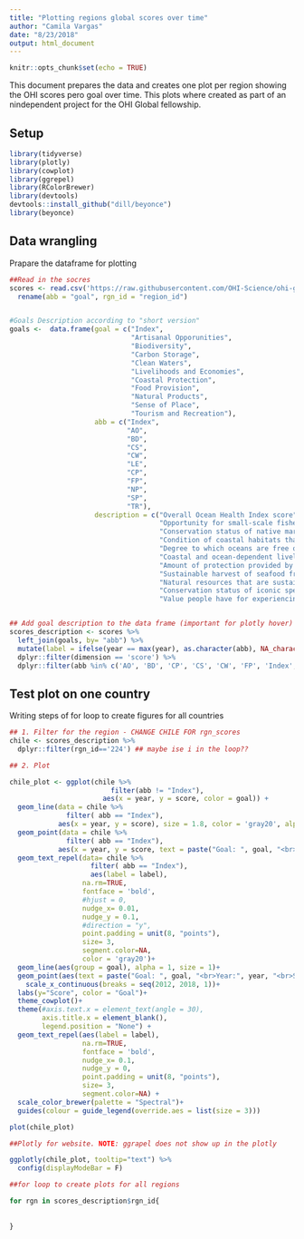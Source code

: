 ```yaml
---
title: "Plotting regions global scores over time"
author: "Camila Vargas"
date: "8/23/2018"
output: html_document
---
```


```r
knitr::opts_chunk$set(echo = TRUE)
```

This document prepares the data and creates one plot per region showing the OHI scores pero goal over time. This plots where created as part of an nindependent project for the OHI Global fellowship.

## Setup

```r
library(tidyverse)
library(plotly)
library(cowplot)
library(ggrepel)
library(RColorBrewer)
library(devtools)
devtools::install_github("dill/beyonce")
library(beyonce)

```

## Data wrangling

Prapare the dataframe for plotting

```r

##Read in the socres
scores <- read.csv('https://raw.githubusercontent.com/OHI-Science/ohi-global/draft/eez/scores.csv') %>%
  rename(abb = "goal", rgn_id = "region_id")


#Goals Description according to "short version" 
goals <-  data.frame(goal = c("Index", 
                              "Artisanal Opporunities", 
                              "Biodiversity",
                              "Carbon Storage",
                              "Clean Waters", 
                              "Livelihoods and Economies",
                              "Coastal Protection", 
                              "Food Provision",
                              "Natural Products", 
                              "Sense of Place", 
                              "Tourism and Recreation"), 
                     abb = c("Index", 
                             "AO", 
                             "BD", 
                             "CS",
                             "CW", 
                             "LE", 
                             "CP", 
                             "FP", 
                             "NP", 
                             "SP", 
                             "TR"), 
                     description = c("Overall Ocean Health Index score", 
                                     "Opportunity for small-scale fishers to supply <br> catch to their families, community or local market", 
                                     "Conservation status of native marine species and key habitats", 
                                     "Condition of coastal habitats that store and <br> sequester atmospheric carbon", 
                                     "Degree to which oceans are free of contaminants such as  <br> chemicals, excessive nutrients, human pathogens, and trash", 
                                     "Coastal and ocean-dependent livelihoods (job quantity and quality) <br> and economies (revenues) produced by marine sectors", 
                                     "Amount of protection provided by marine and coastal habitats <br> serving as natural buffers against incoming waves", 
                                     "Sustainable harvest of seafood from wild-caught <br> fisheries and mariculture ", 
                                     "Natural resources that are sustainably extracted <br> from living marine resources", 
                                     "Conservation status of iconic species and geographic <br> locations that contribute to cultural identity", 
                                     "Value people have for experiencing and enjoying <br> coastal areas and attractions")) 


## Add goal description to the data frame (important for plotly hover) and some more wranglinf --> filter information we need
scores_description <- scores %>% 
  left_join(goals, by= "abb") %>% 
  mutate(label = ifelse(year == max(year), as.character(abb), NA_character_)) %>% 
  dplyr::filter(dimension == 'score') %>% 
  dplyr::filter(abb %in% c('AO', 'BD', 'CP', 'CS', 'CW', 'FP', 'Index', 'LE', 'NP', 'SP', 'TR'))


```



## Test plot on one country
Writing steps of for loop to create figures for all countries

```r
## 1. Filter for the region - CHANGE CHILE FOR rgn_scores
chile <- scores_description %>% 
  dplyr::filter(rgn_id=='224') ## maybe ise i in the loop??

## 2. Plot

chile_plot <- ggplot(chile %>%
                         filter(abb != "Index"),
                       aes(x = year, y = score, color = goal)) +
  geom_line(data = chile %>% 
              filter( abb == "Index"),
            aes(x = year, y = score), size = 1.8, color = 'gray20', alpha = 1) +
  geom_point(data = chile %>% 
              filter( abb == "Index"),
            aes(x = year, y = score, text = paste("Goal: ", goal, "<br>Year:", year, "<br>Score:", score, "<br>Description: ", description)), size = 2, color = 'gray20')+
  geom_text_repel(data= chile %>% 
                    filter( abb == "Index"),
                    aes(label = label), 
                  na.rm=TRUE,
                  fontface = 'bold',
                  #hjust = 0,
                  nudge_x= 0.01,
                  nudge_y = 0.1,
                  #direction = "y",
                  point.padding = unit(8, "points"),
                  size= 3, 
                  segment.color=NA, 
                  color = 'gray20')+
  geom_line(aes(group = goal), alpha = 1, size = 1)+
  geom_point(aes(text = paste("Goal: ", goal, "<br>Year:", year, "<br>Score:", score, "<br>Description: ", description)), size = 1.2)+
    scale_x_continuous(breaks = seq(2012, 2018, 1))+
  labs(y="Score", color = "Goal")+ 
  theme_cowplot()+
  theme(#axis.text.x = element_text(angle = 30),
        axis.title.x = element_blank(),
        legend.position = "None") +
  geom_text_repel(aes(label = label),
                  na.rm=TRUE,
                  fontface = 'bold',
                  nudge_x= 0.1,
                  nudge_y = 0,
                  point.padding = unit(8, "points"), 
                  size= 3, 
                  segment.color=NA) +
  scale_color_brewer(palette = "Spectral")+
  guides(colour = guide_legend(override.aes = list(size = 3)))

plot(chile_plot)

##Plotly for website. NOTE: ggrapel does not show up in the plotly

ggplotly(chile_plot, tooltip="text") %>% 
  config(displayModeBar = F)


```


```r
##for loop to create plots for all regions

for rgn in scores_description$rgn_id{
  
  
}


```


